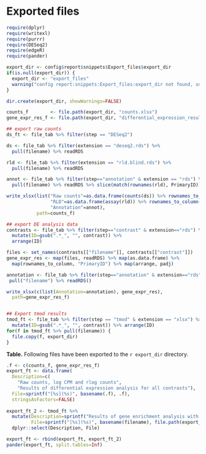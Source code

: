 # Exported files

```r
require(dplyr)
require(writexl)
require(purrr)
require(DESeq2)
require(edgeR)
require(pander)

export_dir <- config$report$snippets$Export_files$export_dir
if(is.null(export_dir)) {
  export_dir <- "export_files"
  warning("config report:snippets:Export_files:export_dir not found, using export_files/")
}

dir.create(export_dir, showWarnings=FALSE)

counts_f        <- file.path(export_dir, "counts.xlsx")
gene_expr_res_f <- file.path(export_dir, "differential_expression_results.xlsx")
```





```r
## export raw counts
ds_ft <- file_tab %>% filter(step == "DESeq2")

ds <- file_tab %>% filter(extension == "deseq2.rds") %>% 
  pull(filename) %>% readRDS

rld <- file_tab %>% filter(extension == "rld.blind.rds") %>% 
  pull(filename) %>% readRDS

annot <- file_tab %>% filter(step=="annotation" & extension == "rds") %>% 
  pull(filename) %>% readRDS %>% slice(match(rownames(rld), PrimaryID))

write_xlsx(list("Raw counts"=as.data.frame(counts(ds)) %>% rownames_to_column("PrimaryID"), 
                "RLD"=as.data.frame(assay(rld)) %>% rownames_to_column("PrimaryID"),
                "Annotation"=annot),
           path=counts_f)

## export DE analysis data
contrasts <- file_tab %>% filter(step=="contrast" & extension=="rds") %>%
  mutate(ID=gsub(".*_", "", contrast)) %>%
  arrange(ID)

files <- set_names(contrasts[["filename"]], contrasts[["contrast"]])
gene_expr_res <- map(files, readRDS) %>% map(as.data.frame) %>%
  map(rownames_to_column, "PrimaryID") %>% map(arrange, padj)

annotation <- file_tab %>% filter(step=="annotation" & extension=="rds") %>%
 pull("filename") %>% readRDS()

write_xlsx(c(list(Annotation=annotation), gene_expr_res), 
  path=gene_expr_res_f)


## Export tmod results
tmod_ft <- file_tab %>% filter(step == "tmod" & extension == "xlsx") %>%
  mutate(ID=gsub(".*_", "", contrast)) %>% arrange(ID)
for(f in tmod_ft %>% pull(filename)) {
  file.copy(f, export_dir)
}

```

**Table.** Following files have been exported to the `r export_dir` directory.

```r
.f <- c(counts_f, gene_expr_res_f)
export_ft <- data.frame(
  Description=c(
    "Raw counts, log CPM and rlog counts",
    "Results of differential expression analysis for all contrasts"),
  File=sprintf("[%s](%s)", basename(.f), .f),
  stringsAsFactors=FALSE)
     
export_ft_2 <- tmod_ft %>%
  mutate(Description=sprintf("Results of gene enrichment analysis with tmod for contrast %s", contrast),
         File=sprintf("[%s](%s)", basename(filename), file.path(export_dir, basename(filename)))) %>%
  dplyr::select(Description, File)

export_ft <- rbind(export_ft, export_ft_2)
pander(export_ft, split.tables=Inf)
```



